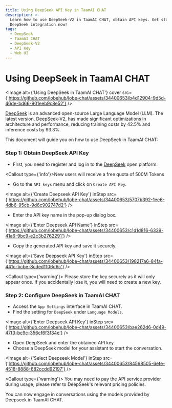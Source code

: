 ```yaml
---
title: Using DeepSeek API Key in TaamAI CHAT
description: >-
  Learn how to use DeepSeek-V2 in TaamAI CHAT, obtain API keys. Get started with
  DeepSeek integration now!
tags:
  - DeepSeek
  - TaamAI CHAT
  - DeepSeek-V2
  - API Key
  - Web UI
---
```


# Using DeepSeek in TaamAI CHAT

<Image
  alt={'Using DeepSeek in TaamAI CHAT'}
  cover
  src={'https://github.com/lobehub/lobe-chat/assets/34400653/b4d12904-9d5d-46de-bd66-901eeb9c8e52'}
/>

[DeepSeek](https://www.deepseek.com/) is an advanced open-source Large Language Model (LLM). The latest version, DeepSeek-V2, has made significant optimizations in architecture and performance, reducing training costs by 42.5% and inference costs by 93.3%.

This document will guide you on how to use DeepSeek in TaamAI CHAT:

<Steps>

### Step 1: Obtain DeepSeek API Key

- First, you need to register and log in to the [DeepSeek](https://platform.deepseek.com/) open platform.

<Callout type={'info'}>New users will receive a free quota of 500M Tokens</Callout>

- Go to the `API keys` menu and click on `Create API Key`.

<Image
  alt={'Create Deepseek API Key'}
  inStep
  src={'https://github.com/lobehub/lobe-chat/assets/34400653/5707b392-1ee6-4db6-95cb-9d6c902747d2'}
/>

- Enter the API key name in the pop-up dialog box.

<Image
  alt={'Enter Deepseek API Name'}
  inStep
  src={'https://github.com/lobehub/lobe-chat/assets/34400653/c1d1d816-6339-41a6-9bc9-e2c3b2762291'}
/>

- Copy the generated API key and save it securely.

<Image
  alt={'Save Deepseek API Key'}
  inStep
  src={'https://github.com/lobehub/lobe-chat/assets/34400653/198217a6-84fa-441c-bcbe-8cded1106d6c'}
/>

<Callout type={'warning'}>
  Please store the key securely as it will only appear once. If you accidentally lose it, you will
  need to create a new key.
</Callout>

### Step 2: Configure DeepSeek in TaamAI CHAT

- Access the `App Settings` interface in TaamAI CHAT.
- Find the setting for `DeepSeek` under `Language Models`.

<Image
  alt={'Enter Deepseek API Key'}
  inStep
  src={'https://github.com/lobehub/lobe-chat/assets/34400653/bae262d6-0d49-47f3-bc9c-356cf6f3f34e'}
/>

- Open DeepSeek and enter the obtained API key.
- Choose a DeepSeek model for your assistant to start the conversation.

<Image
  alt={'Select Deepseek Model'}
  inStep
  src={'https://github.com/lobehub/lobe-chat/assets/34400653/84568505-6efe-4518-8888-682ccdd92197'}
/>

<Callout type={'warning'}>
  You may need to pay the API service provider during usage, please refer to DeepSeek's relevant
  pricing policies.
</Callout>

</Steps>

You can now engage in conversations using the models provided by Deepseek in TaamAI CHAT.
